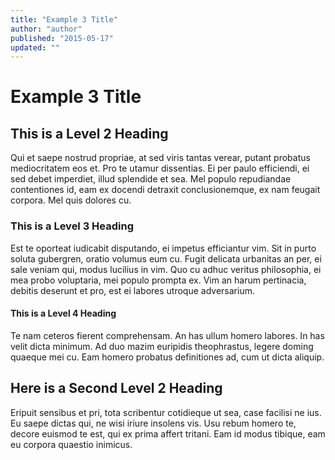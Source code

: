 ```yaml
---
title: "Example 3 Title"
author: "author"
published: "2015-05-17"
updated: ""
---
```


# Example 3 Title

## This is a Level 2 Heading

Qui et saepe nostrud propriae, at sed viris tantas verear, putant probatus mediocritatem eos et. Pro te utamur dissentias. Ei per paulo efficiendi, ei sed debet imperdiet, illud splendide et sea. Mel populo repudiandae contentiones id, eam ex docendi detraxit conclusionemque, ex nam feugait corpora. Mel quis dolores cu.

### This is a Level 3 Heading

Est te oporteat iudicabit disputando, ei impetus efficiantur vim. Sit in purto soluta gubergren, oratio volumus eum cu. Fugit delicata urbanitas an per, ei sale veniam qui, modus lucilius in vim. Quo cu adhuc veritus philosophia, ei mea probo voluptaria, mei populo prompta ex. Vim an harum pertinacia, debitis deserunt et pro, est ei labores utroque adversarium.

#### This is a Level 4 Heading

Te nam ceteros fierent comprehensam. An has ullum homero labores. In has velit dicta minimum. Ad duo mazim euripidis theophrastus, legere doming quaeque mei cu. Eam homero probatus definitiones ad, cum ut dicta aliquip.

## Here is a Second Level 2 Heading

Eripuit sensibus et pri, tota scribentur cotidieque ut sea, case facilisi ne ius. Eu saepe dictas qui, ne wisi iriure insolens vis. Usu rebum homero te, decore euismod te est, qui ex prima affert tritani. Eam id modus tibique, eam eu corpora quaestio inimicus.
